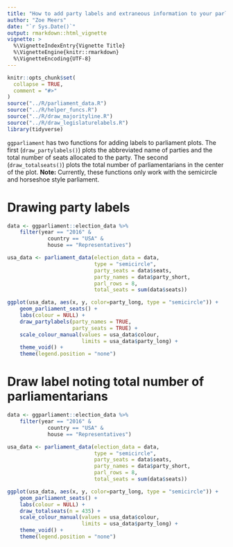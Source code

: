 ```yaml
---
title: "How to add party labels and extraneous information to your parliament plot"
author: "Zoe Meers"
date: "`r Sys.Date()`"
output: rmarkdown::html_vignette
vignette: >
  %\VignetteIndexEntry{Vignette Title}
  %\VignetteEngine{knitr::rmarkdown}
  %\VignetteEncoding{UTF-8}
---
```


```r
knitr::opts_chunk$set(
  collapse = TRUE,
  comment = "#>"
)
source("../R/parliament_data.R")
source("../R/helper_funcs.R")
source("../R/draw_majorityline.R")
source("../R/draw_legislaturelabels.R")
library(tidyverse)

```

`ggparliament` has two functions for adding labels to parliament plots. The first (`draw_partylabels()`) plots the abbreviated name of parties and the total number of seats allocated to the party. The second (`draw_totalseats()`) plots the total number of parliamentarians in the center of the plot.
**Note:** Currently, these functions only work with the semicircle and horseshoe style parliament.

# Drawing party labels

```r
data <- ggparliament::election_data %>% 
    filter(year == "2016" & 
             country == "USA" & 
             house == "Representatives")

usa_data <- parliament_data(election_data = data, 
                            type = "semicircle", 
                            party_seats = data$seats, 
                            party_names = data$party_short, 
                            parl_rows = 8, 
                            total_seats = sum(data$seats))

ggplot(usa_data, aes(x, y, color=party_long, type = "semicircle")) + 
    geom_parliament_seats() + 
    labs(colour = NULL) +
    draw_partylabels(party_names = TRUE, 
                     party_seats = TRUE) +
    scale_colour_manual(values = usa_data$colour, 
                        limits = usa_data$party_long) +
    theme_void() + 
    theme(legend.position = "none") 
```

# Draw label noting total number of parliamentarians

```r
data <- ggparliament::election_data %>% 
    filter(year == "2016" & 
             country == "USA" & 
             house == "Representatives")

usa_data <- parliament_data(election_data = data, 
                            type = "semicircle", 
                            party_seats = data$seats, 
                            party_names = data$party_short, 
                            parl_rows = 8, 
                            total_seats = sum(data$seats))

ggplot(usa_data, aes(x, y, color=party_long, type = "semicircle")) + 
    geom_parliament_seats() + 
    labs(colour = NULL) +
    draw_totalseats(n = 435) +
    scale_colour_manual(values = usa_data$colour, 
                        limits = usa_data$party_long) +
    theme_void() + 
    theme(legend.position = "none") 
```
